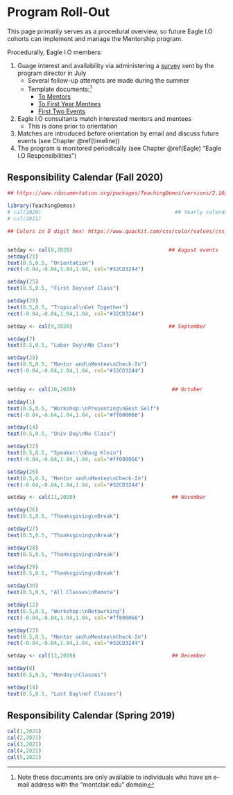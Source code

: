 
# Program Roll-Out {#procedure}

This page primarily serves as a procedural overview, so future Eagle I.O cohorts can implement and manage the Mentorship program.

Procedurally, Eagle I.O members:

1) Guage interest and availability via administering a  [survey](https://survey.az1.qualtrics.com/jfe/form/SV_1TFZ0AIYBpsyh6Z) sent by the program director in July
    +  Several follow-up attempts are made during the summer 
    + Template documents:^[Note these documents are only available to individuals who have an e-mail address with the "montclair.edu" domain]  
        * [To Mentors](https://drive.google.com/open?id=1oDPE6IKPpk-vFezMzAU6uGP9HiTDfH4DSmJT1TQdXYU)  
        * [To First Year Mentees](https://drive.google.com/open?id=1BWLyBbBIcMEBeRxTNhBaLzbWkEPXThcO44qSh4HwTpw)  
        * [First Two Events](https://docs.google.com/document/d/1o_W0KReXqGGoR6jn1zabX6syhJ2sNjMZH8RPBwtfbnI/edit?usp=sharing)

2) Eagle I.O consultants match interested mentors and mentees
    + This is done prior to orientation
3) Matches are introduced before orientation by email and discuss future events (see Chapter \@ref(timeline)) 
4) The program is monitored periodically (see Chapter \@ref(Eagle) "Eagle I.O Responsibilities")

## Responsibility Calendar (Fall 2020) {#fall20}

```{r Fall2020, echo=FALSE, warning=FALSE}

## https://www.rdocumentation.org/packages/TeachingDemos/versions/2.10/topics/cal

library(TeachingDemos)
# cal(2020)                                           ## Yearly calendars
# cal(2021)

## Colors in 8 digit hex: https://www.quackit.com/css/color/values/css_hex_color_notation_8_digits.cfm


setday <- cal(8,2020)                               ## August events
setday(21)
text(0.5,0.5, "Orientation")
rect(-0.04,-0.04,1.04,1.04, col="#32CD3244")

setday(25)
text(0.5,0.5, "First Day\nof Class")

setday(29)
text(0.5,0.5, "Tropical\nGet Together")
rect(-0.04,-0.04,1.04,1.04, col="#32CD3244")

setday <- cal(9,2020)                               ## September

setday(7)
text(0.5,0.5, "Labor Day\nNo Class")

setday(28)
text(0.5,0.5, "Mentor and\nMentee\nCheck-In")
rect(-0.04,-0.04,1.04,1.04, col="#32CD3244")


setday <- cal(10,2020)                               ## October

setday(1)
text(0.5,0.5, "Workshop:\nPresenting\nBest Self")
rect(-0.04,-0.04,1.04,1.04, col="#ff000066")

setday(14)
text(0.5,0.5, "Univ Day\nNo Class")

setday(22)
text(0.5,0.5, "Speaker:\nDoug Klein")
rect(-0.04,-0.04,1.04,1.04, col="#ff000066")

setday(26)
text(0.5,0.5, "Mentor and\nMentee\nCheck-In")
rect(-0.04,-0.04,1.04,1.04, col="#32CD3244")

setday <- cal(11,2020)                               ## November

setday(26)
text(0.5,0.5, "Thanksgiving\nBreak")

setday(27)
text(0.5,0.5, "Thanksgiving\nBreak")

setday(28)
text(0.5,0.5, "Thanksgiving\nBreak")

setday(29)
text(0.5,0.5, "Thanksgiving\nBreak")

setday(30)
text(0.5,0.5, "All Classes\nRemote")

setday(12)
text(0.5,0.5, "Workshop:\nNetowrking")
rect(-0.04,-0.04,1.04,1.04, col="#ff000066")

setday(23)
text(0.5,0.5, "Mentor and\nMentee\nCheck-In")
rect(-0.04,-0.04,1.04,1.04, col="#32CD3244")

setday <- cal(12,2020)                               ## December

setday(8)
text(0.5,0.5, "Monday\nClasses")

setday(14)
text(0.5,0.5, "Last Day\nof Classes")


```

## Responsibility Calendar (Spring 2019) {#spring20}

```{r Spring2021, echo=FALSE, warning=FALSE}

cal(1,2021)
cal(2,2021)
cal(3,2021)
cal(4,2021)
cal(5,2021)

```